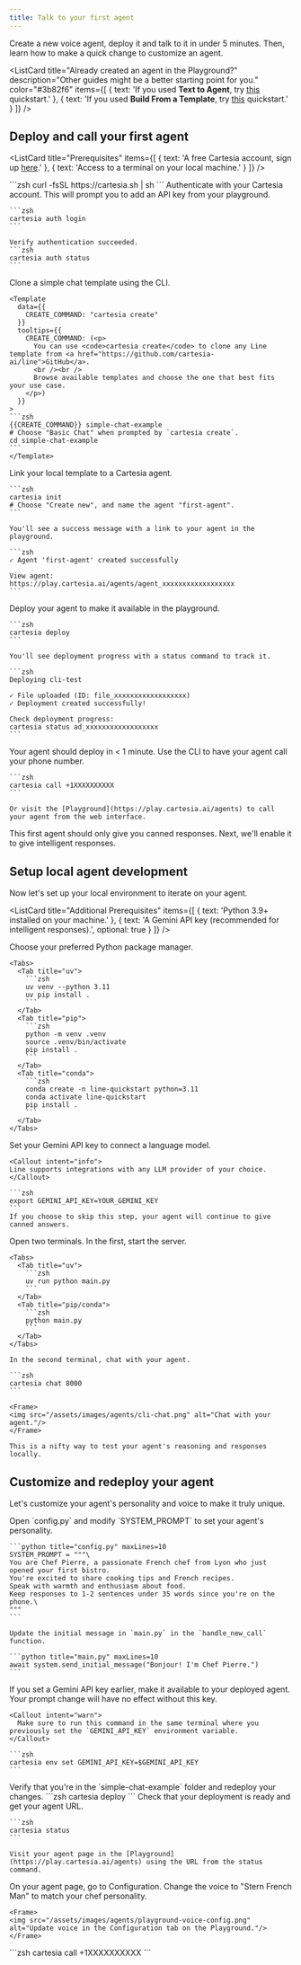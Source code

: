 ```yaml
---
title: Talk to your first agent
---
```



Create a new voice agent, deploy it and talk to it in under 5 minutes. Then, learn how to make a quick change to customize an agent.

<ListCard 
  title="Already created an agent in the Playground?"
  description="Other guides might be a better starting point for you."
  color="#3b82f6"
  items={[
    { text: 'If you used <strong>Text to Agent</strong>, try <a href="../text-to-agent">this</a> quickstart.' },
    { text: 'If you used <strong>Build From a Template</strong>, try <a href="../templates">this</a> quickstart.' }
  ]} 
/>



## Deploy and call your first agent

<ListCard 
  title="Prerequisites" 
  items={[
    { text: 'A free Cartesia account, sign up <a href="https://play.cartesia.ai">here</a>.' },
    { text: 'Access to a terminal on your local machine.' }
  ]} 
/>

<Steps>
  <Step title="Install the CLI">
    ```zsh
    curl -fsSL https://cartesia.sh | sh
    ```
  </Step>

  <Step title="Connect to Cartesia">
    Authenticate with your Cartesia account. This will prompt you to add an API key from your playground.

    ```zsh
    cartesia auth login
    ```
    
    Verify authentication succeeded.
    ```zsh
    cartesia auth status
    ```
  </Step>

  <Step title="Clone a Line template locally">
    Clone a simple chat template using the CLI.

    <Template
      data={{ 
        CREATE_COMMAND: "cartesia create"
      }}
      tooltips={{
        CREATE_COMMAND: (<p>
          You can use <code>cartesia create</code> to clone any Line template from <a href="https://github.com/cartesia-ai/line">GitHub</a>.
          <br /><br />
          Browse available templates and choose the one that best fits your use case.
        </p>)
      }}
    >
    ```zsh
    {{CREATE_COMMAND}} simple-chat-example
    # Choose "Basic Chat" when prompted by `cartesia create`.
    cd simple-chat-example
    ```
    </Template>
  </Step>

  <Step title="Initialize your agent">
    Link your local template to a Cartesia agent.

    ```zsh
    cartesia init
    # Choose "Create new", and name the agent "first-agent".
    ```

    You'll see a success message with a link to your agent in the playground.

    ```zsh
    ✓ Agent 'first-agent' created successfully
    
    View agent:
    https://play.cartesia.ai/agents/agent_xxxxxxxxxxxxxxxxxx
    ```
  </Step>

  <Step title="Deploy your agent">
    Deploy your agent to make it available in the playground.

    ```zsh
    cartesia deploy
    ```

    You'll see deployment progress with a status command to track it.

    ```zsh
    Deploying cli-test
    
    ✓ File uploaded (ID: file_xxxxxxxxxxxxxxxxxx)
    ✓ Deployment created successfully!
    
    Check deployment progress:
    cartesia status ad_xxxxxxxxxxxxxxxxxx
    ```
  </Step>

  <Step title="Talk to your agent">
    Your agent should deploy in < 1 minute. Use the CLI to have your agent call your phone number.

    ```zsh
    cartesia call +1XXXXXXXXXX
    ```

    Or visit the [Playground](https://play.cartesia.ai/agents) to call your agent from the web interface.
  </Step>
</Steps>

This first agent should only give you canned responses. Next, we'll enable it to give intelligent responses.

## Setup local agent development

Now let's set up your local environment to iterate on your agent.

<ListCard 
  title="Additional Prerequisites" 
  items={[
    { text: 'Python 3.9+ installed on your machine.' },
    { text: 'A Gemini API key (recommended for intelligent responses).', optional: true }
  ]} 
/>

<Steps>
  <Step title="Install dependencies">
    Choose your preferred Python package manager.

    <Tabs>
      <Tab title="uv">
        ```zsh
        uv venv --python 3.11
        uv pip install .
        ```
      </Tab>
      <Tab title="pip">
        ```zsh
        python -m venv .venv
        source .venv/bin/activate
        pip install .
        ```
      </Tab>
      <Tab title="conda">
        ```zsh
        conda create -n line-quickstart python=3.11
        conda activate line-quickstart
        pip install .
        ```
      </Tab>
    </Tabs>
  </Step>

  <Step title="(Optional) Setup your LLM API key">
    Set your Gemini API key to connect a language model.

    <Callout intent="info">
    Line supports integrations with any LLM provider of your choice.
    </Callout>

    ```zsh
    export GEMINI_API_KEY=YOUR_GEMINI_KEY
    ```
    If you choose to skip this step, your agent will continue to give canned answers.
  </Step>

  <Step title="Chat locally with your template">
    Open two terminals. In the first, start the server.

    <Tabs>
      <Tab title="uv">
        ```zsh
        uv run python main.py
        ```
      </Tab>
      <Tab title="pip/conda">
        ```zsh
        python main.py
        ```
      </Tab>
    </Tabs>

    In the second terminal, chat with your agent.

    ```zsh
    cartesia chat 8000
    ```

    <Frame>
    <img src="/assets/images/agents/cli-chat.png" alt="Chat with your agent."/>
    </Frame>

    This is a nifty way to test your agent's reasoning and responses locally.
  </Step>
</Steps>

## Customize and redeploy your agent

Let's customize your agent's personality and voice to make it truly unique.

<Steps>
  <Step title="Customize your agent">
    Open `config.py` and modify `SYSTEM_PROMPT` to set your agent's personality.

    ```python title="config.py" maxLines=10
    SYSTEM_PROMPT = """\
    You are Chef Pierre, a passionate French chef from Lyon who just opened your first bistro. 
    You're excited to share cooking tips and French recipes. 
    Speak with warmth and enthusiasm about food. 
    Keep responses to 1-2 sentences under 35 words since you're on the phone.\
    """
    ```

    Update the initial message in `main.py` in the `handle_new_call` function.

    ```python title="main.py" maxLines=10
    await system.send_initial_message("Bonjour! I'm Chef Pierre.")
    ```
  </Step>

  <Step title="(Optional) Set remote environment variables">
    If you set a Gemini API key earlier, make it available to your deployed agent. Your prompt change will have no effect without this key.

    <Callout intent="warn">
      Make sure to run this command in the same terminal where you previously set the `GEMINI_API_KEY` environment variable.
    </Callout>

    ```zsh
    cartesia env set GEMINI_API_KEY=$GEMINI_API_KEY
    ```
  </Step>

  <Step title="Redeploy your changes">
    Verify that you're in the `simple-chat-example` folder and redeploy your changes.
    ```zsh
    cartesia deploy
    ```
  </Step>

  <Step title="Check deployment status">
    Check that your deployment is ready and get your agent URL.

    ```zsh
    cartesia status
    ```

    Visit your agent page in the [Playground](https://play.cartesia.ai/agents) using the URL from the status command.
  </Step>

  <Step title="Update voice in the Playground">
    On your agent page, go to Configuration. Change the voice to "Stern French Man" to match your chef personality.

    <Frame>
    <img src="/assets/images/agents/playground-voice-config.png" alt="Update voice in the Configuration tab on the Playground."/>
    </Frame>
  </Step>

  <Step title="Call your custom agent">
    ```zsh
    cartesia call +1XXXXXXXXXX
    ```
  </Step>
</Steps>

<StuckWidget />
